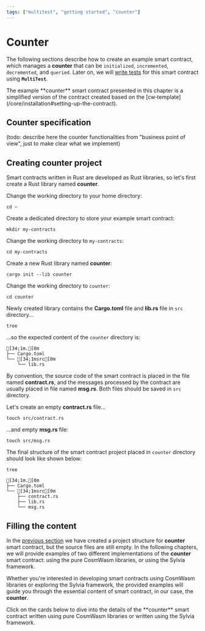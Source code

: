 ```yaml
---
tags: ["multitest", "getting started", "counter"]
---
```



# Counter

The following sections describe how to create an example smart contract, which manages a **counter**
that can be `initialized`, `incremented`, `decremented`, and `queried`. Later on, we will
[write tests](writing-tests.mdx) for this smart contract using **`MultiTest`**.

<Callout type="info" emoji="☉">
  The example **counter** smart contract presented in this chapter is a simplified version of the
  contract created based on the [cw&#8209;template](/core/installation#setting-up-the-contract).
</Callout>

## Counter specification

(todo: describe here the counter functionalities from "business point of view", just to make clear
what we implement)

## Creating counter project

Smart contracts written in Rust are developed as Rust libraries, so let's first create a Rust
library named **counter**.

Change the working directory to your home directory:

```shell copy filename="TERMINAL"
cd ~
```

Create a dedicated directory to store your example smart contract:

```shell copy filename="TERMINAL"
mkdir my-contracts
```

Change the working directory to `my-contracts`:

```shell copy filename="TERMINAL"
cd my-contracts
```

Create a new Rust library named **counter**:

```shell copy filename="TERMINAL"
cargo init --lib counter
```

Change the working directory to `counter`:

```shell copy filename="TERMINAL"
cd counter
```

Newly created library contains the **Cargo.toml** file and **lib.rs** file in `src` directory...

```shell copy filename="TERMINAL"
tree
```

...so the expected content of the `counter` directory is:

```ansi filename="counter (directory)"
[34;1m.[0m
├── Cargo.toml
└── [34;1msrc[0m
    └── lib.rs
```

By convention, the source code of the smart contract is placed in the file named **contract.rs**,
and the messages processed by the contract are usually placed in file named **msg.rs**. Both files
should be saved in `src` directory.

Let's create an empty **contract.rs** file...

```shell copy filename="TERMINAL"
touch src/contract.rs
```

...and empty **msg.rs** file:

```shell copy filename="TERMINAL"
touch src/msg.rs
```

The final structure of the smart contract project placed in `counter` directory should look like
shown below:

```shell copy filename="TERMINAL"
tree
```

```ansi filename="counter (directory)"
[34;1m.[0m
├── Cargo.toml
└── [34;1msrc[0m
    ├── contract.rs
    ├── lib.rs
    └── msg.rs
```

## Filling the content

In the [previous section](#creating-the-project) we have created a project structure for **counter**
smart contract, but the source files are still empty. In the following chapters, we will provide
examples of two different implementations of the **counter** smart contract: using the pure CosmWasm
libraries, or using the Sylvia framework.

Whether you're interested in developing smart contracts using CosmWasm libraries or exploring the
Sylvia framework, the provided examples will guide you through the essential content of smart
contract, in our case, the **counter**.

<Callout type="info" emoji="☕">
  Click on the cards below to dive into the details of the **counter** smart contract written using
  pure CosmWasm libraries or written using the Sylvia framework.
</Callout>

<Cards>
  <Card
    title="Smart contract written using pure CosmWasm libraries"
    href="smart-contract/smart-contract-cosmwasm"
    icon=""
    children=""
  />
  <Card
    title="Smart contract written using Sylvia framework"
    href="smart-contract/smart-contract-sylvia"
    icon=""
    children=""
  />
</Cards>
